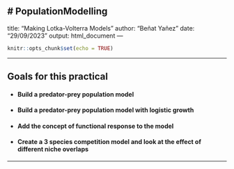 # PopulationModelling
---
title: "Making Lotka-Volterra Models"
author: "Beñat Yañez"
date: "29/09/2023"
output: html_document
---

```r
knitr::opts_chunk$set(echo = TRUE)
```

***

## Goals for this practical

* #### Build a predator-prey population model
* #### Build a predator-prey population model with logistic growth
* #### Add the concept of functional response to the model
* #### Create a 3 species competition model and look at the effect of different niche overlaps

***